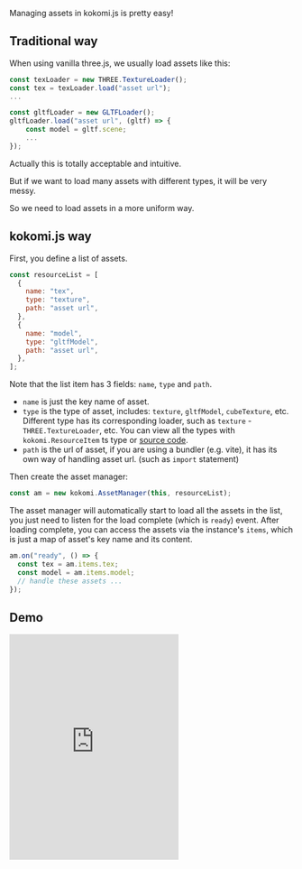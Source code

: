 Managing assets in kokomi.js is pretty easy!

## Traditional way

When using vanilla three.js, we usually load assets like this:

```js
const texLoader = new THREE.TextureLoader();
const tex = texLoader.load("asset url");
...

const gltfLoader = new GLTFLoader();
gltfLoader.load("asset url", (gltf) => {
    const model = gltf.scene;
    ...
});
```

Actually this is totally acceptable and intuitive.

But if we want to load many assets with different types, it will be very messy.

So we need to load assets in a more uniform way.

## kokomi.js way

First, you define a list of assets.

```js
const resourceList = [
  {
    name: "tex",
    type: "texture",
    path: "asset url",
  },
  {
    name: "model",
    type: "gltfModel",
    path: "asset url",
  },
];
```

Note that the list item has 3 fields: `name`, `type` and `path`.

- `name` is just the key name of asset.
- `type` is the type of asset, includes: `texture`, `gltfModel`, `cubeTexture`, etc. Different type has its corresponding loader, such as `texture` - `THREE.TextureLoader`, etc. You can view all the types with `kokomi.ResourceItem` ts type or [source code](https://github.com/alphardex/kokomi.js/blob/c2e021abd42c2ca56387db519ac9355741791769/src/components/assetManager.ts#L20C21-L20C21).
- `path` is the url of asset, if you are using a bundler (e.g. vite), it has its own way of handling asset url. (such as `import` statement)

Then create the asset manager:

```js
const am = new kokomi.AssetManager(this, resourceList);
```

The asset manager will automatically start to load all the assets in the list, you just need to listen for the load complete (which is `ready`) event.
After loading complete, you can access the assets via the instance's `items`, which is just a map of asset's key name and its content.

```js
am.on("ready", () => {
  const tex = am.items.tex;
  const model = am.items.model;
  // handle these assets ...
});
```

## Demo

<iframe
  height="400"
  style={{ width: "100%" }}
  scrolling="no"
  title="Asset Manage"
  src="https://codepen.io/alphardex/embed/RwvEGbj?default-tab=html%2Cresult&editable=true"
  frameborder="no"
  loading="lazy"
  allowtransparency="true"
  allowfullscreen="true"
></iframe>
